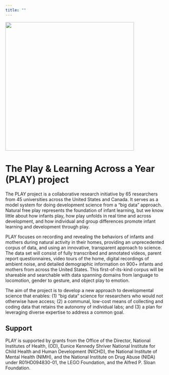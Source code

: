 ```yaml
---
title: ""
---
```


<img src="img/PLAY-logo.png" width="400" />

# The Play & Learning Across a Year (PLAY) project 

The PLAY project is a collaborative research initiative by 65 researchers from 45 universities across the United States and Canada. It serves as a model system for doing development science from a “big data” approach. Natural free play represents the foundation of infant learning, but we know little about how infants play, how play unfolds in real time and across development, and how individual and group differences promote infant learning and development through play.

PLAY focuses on recording and revealing the behaviors of infants and mothers during natural activity in their homes, providing an unprecedented corpus of data, and using an innovative, transparent approach to science. The data set will consist of fully transcribed and annotated videos, parent report questionnaires, video tours of the home, digital recordings of ambient noise, and detailed demographic information on 900+ infants and mothers from across the United States. This first-of-its-kind corpus will be shareable and searchable with data spanning domains from language to locomotion, gender to gesture, and object play to emotion.

The aim of the project is to develop a new approach to developmental science that enables: (1) “big data“ science for researchers who would not otherwise have access; (2) a communal, low-cost means of collecting and coding data that retains the autonomy of individual labs; and (3) a plan for leveraging diverse expertise to address a common goal. 


## Support

PLAY is supported by grants from the Office of the Director, National Institutes of Health, (OD), Eunice Kennedy Shriver National Institute for Child Health and Human Development (NICHD), the National Institute of Mental Health (NIMH), and the National Institute on Drug Abuse (NIDA) under R01HD094830-01, the LEGO Foundation, and the Alfred P. Sloan Foundation.
